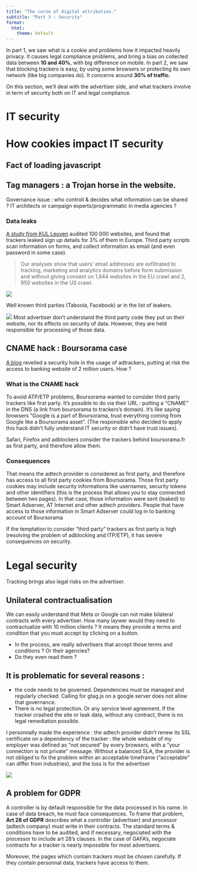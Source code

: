 ```yaml
---
title: "The curse of digital attribution."
subtitle: "Part 3 : Security"
format:
  html:
    theme: default
---
```


In part 1, we saw what is a cookie and problems how it impacted heavily privacy. It causes legal compliance problems, and bring a bias on collected data between **10 and 40%**, with big difference on mobile.
In part 2, we saw that blocking trackers is easy, by using some browsers or protecting its own network (like big companies do). It concerns around **30% of traffic**.

On this section, we'll deal with the advertiser side, and what trackers involve in term of security both on IT  and legal compliance.

# IT security

# How cookies impact IT security

## Fact of loading javascript

## Tag managers : a Trojan horse in the website.

Governance issue : who controll & decides what information can be shared ? IT architects or campaign experts/programmatic in media agencies ?

### Data leaks

[A study from KUL Leuven](https://homes.esat.kuleuven.be/~asenol/leaky-forms/) audited 100 000 websites, and found that trackers leaked sign up details for 3% of them in Europe. Third party scripts scan information on forms, and collect information as email (and even password in some case).

> Our analyses show that users’ email addresses are exfiltrated to tracking, marketing and analytics domains before form submission and without giving consent on 1,844 websites in the EU crawl and 2, 950 websites in the US crawl.

::: {.column-margin}
![](KUL.png)
:::

Well known third parties (Taboola, Facebook) ar in the list of leakers.

![](top-sites.png)
Most advertiser don't understand the third party code they put on their website, nor its effects on security of data. However, they are held responsible for processing of those data.

## CNAME hack : Boursorama case

[A blog](https://www.pixeldetracking.com/fr/boursorama-fuite-connexion) reveiled a security hole in the usage of adtrackers, putting at risk the access to banking website of 2 million users. How ?

### What is the CNAME hack

To avoid ATP/ETP problems, Boursorama wanted to consider third party trackers like first party. It's possible to do via their URL : putting a "CNAME" in the DNS (a link from boursorama to trackers's domain). It's like saying browsers "Google is a part of Boursorama, trust everything coming from Google like a Boursorama asset". (The responsible who decided to apply this hack didn't fully understand IT security or didn't have trust issues). 

Safari, Firefox and adblockers consider the trackers behind boursorama.fr as first party, and therefore allow them.

### Consequences 
That means the adtech provider is considered as first party, and therefore has access to all first party cookies from Boursorama. Those first party cookies may include security informations like usernames, security tokens and other identifiers (this is the process that allows you to stay connected between two pages). In that case, those information were sent (leaked) to Smart Adserver, AT Internet and other adtech providers. People that have access to those information in Smart Adserver could log in to banking account of Boursorama 

If the temptation to consider "third party" trackers as first party is high (resolving the problem of adblocking and ITP/ETP), it has severe consequences on security.

# Legal security

Tracking brings also legal risks on the advertiser. 

## Unilateral contractualisation

We can easily understand that Meta or Google can not make bilateral contracts with every advertiser. How many laywer would they need to contractualize with 10 million clients ?
It means they provide a terms and condition that you must accept by clicking on a button.

- In the process, are really advertisers that accept those terms and conditions ? Or their agencies?
- Do they even read them ?


::: {.callout-note appearance="simple"}
## It is problematic for several reasons :

- the code needs to be governed. Dependencies must be managed and regularly checked. Calling for gtag.js on a google server does not allow that governance.
- There is no legal protection. Or any service level agreement. If the tracker crashed the site or leak data, without any contract, there is no legal remediation possible.
:::

I personnally made the experience : the adtech provider didn't renew its SSL certificate on a dependency of the tracker : the whole website of my employer was defined as "not secured" by every browsers, with a "your connection is not private" message. Without a balanced SLA, the provider is not obliged to fix the problem within an acceptable timeframe ("acceptable" can differ from industries), and the loss is for the advertiser

![](sslerror.png)

## A problem for GDPR

A controller is by default responsible for the data processed in his name. In case of data breach, he must face consequences. To frame that problem, **Art 28 of GDPR** describes what a controller (advertiser) and processor (adtech company) must write in their contracts. The standard terms & conditions have to be audited, and if necessary, negociated with the processor to include art 28's clauses. In the case of GAFA's, negociate contracts for a tracker is nearly impossible for most advertisers.

Moreover, the pages which contain trackers must be chosen carefully. If they contain personnal data, trackers have access to them. 

